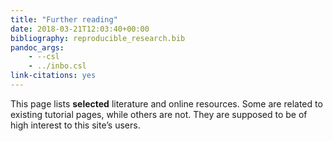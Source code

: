 ```yaml
---
title: "Further reading"
date: 2018-03-21T12:03:40+00:00
bibliography: reproducible_research.bib
pandoc_args:
    - --csl
    - ../inbo.csl
link-citations: yes
---
```


This page lists **selected** literature and online resources. Some are related to existing tutorial pages, while others are not. They are supposed to be of high interest to this site's users.




